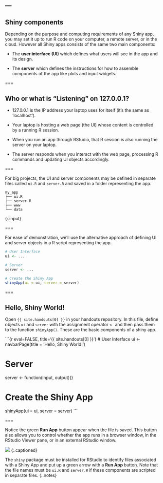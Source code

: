 ---
---

## Shiny components

Depending on the purpose and computing requirements of any Shiny app, you may set it up to run R code on your computer, a remote server, or in the cloud.
However all Shiny apps consists of the same two main components:

- The **user interface (UI)** which defines what users will see in the app and its design.

- The **server** which defines the instructions for how to assemble components of the app like plots and input widgets.

===

## Who or what is "Listening" on 127.0.0.1?

- 127.0.0.1 is the IP address your laptop uses for itself (it's the same as 'localhost').

- Your laptop is hosting a web page (the UI) whose content is controlled by a running R session.

- When you run an app through RStudio, that R session is also running the server on your laptop.

- The server responds when you interact with the web page, processing R commands and updating UI objects accordingly.

===

For big projects, the UI and server components may be defined in separate files called `ui.R` and `server.R` and saved in a folder representing the app.

~~~
my_app
├── ui.R
├── server.R
├── www
└── data
~~~
{:.input}

===

For ease of demonstration, we'll use the alternative approach of defining UI and server objects in a R script representing the app.

```r
# User Interface
ui <- ... 

# Server
server <- ...

# Create the Shiny App
shinyApp(ui = ui, server = server)
```

===

## Hello, Shiny World!

Open `{{ site.handouts[0] }}` in your handouts repository. In this file, define objects `ui` and `server` with the assignment operator `<-` and then pass them to the function `shinyApp()`. These are the basic components of a shiny app.

```{r eval=FALSE, title='{{ site.handouts[0] }}'}
# User Interface
ui <- navbarPage(title = 'Hello, Shiny World!')

# Server
server <- function(input, output){}

# Create the Shiny App
shinyApp(ui = ui, server = server)
```

===

Notice the green **Run App** button appear when the file is saved. This button also allows you to control whether the app runs in a browser window, in the RStudio Viewer pane, or in an external RStudio window.

![]({{ site.baseurl }}/images/runapp.png)
{:.captioned}

The `shiny` package must be installed for RStudio to identify files associated with a Shiny App and put up a green arrow with a **Run App** button. Note that the file names must be `ui.R` and `server.R` if these components are scripted in separate files.
{:.notes}
